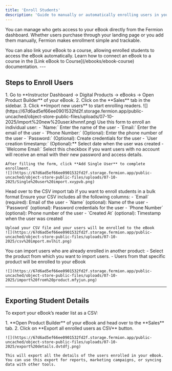 ```yaml
---
title: 'Enroll Students'
description: 'Guide to manually or automatically enrolling users in your eBook on Fermion.'
---
```



You can manage who gets access to your eBook directly from the Fermion dashboard. Whether users purchase through your landing page or you add them manually, Fermion makes enrollment simple and trackable.

<Info>
You can also link your eBook to a course, allowing enrolled students to access the eBook automatically. Learn how to connect an eBook to a course in the [Link eBook to Course](/ebooks/ebook-course) documentation.
</Info>
---

## Steps to Enroll Users
<Steps>

  <Step title="Navigate to eBook Product Builder">
    1. Go to **Instructor Dashboard → Digital Products → eBooks → Open Product Builder** of your eBook.  
    2. Click on the **Sales** tab in the sidebar.  
    3. Click **Import new users** to start enrolling readers.
    ![](https://67d6ad5ef66ee0901532fd2f.storage.fermion.app/public-uncached/object-store-public-files/uploads/07-10-2025/import%20new%20user.khvnnf.png)
  </Step>

  <Step title="Single User Enrollment">
    Use this form to enroll an individual user:  
    - `Name:` Enter the name of the user 
    - `Email:` Enter the email of the user 
    - `Phone Number:` (Optional): Enter the phone number of the user 
    - `Password:` (Optional): Create credentials for the user  
    - `User creation timestamp:` (Optional):** Select date when the user was created 
    - `Welcome Email:` Select this checkbox if you want users with no account will receive an email with their new password and access details.  

    After filling the form, click **Add Single User** to complete enrollment.
    ![](https://67d6ad5ef66ee0901532fd2f.storage.fermion.app/public-uncached/object-store-public-files/uploads/07-10-2025/Single%20user%20import.xvypvb.png)
  </Step>

  <Step title="CSV Import">
    Head over to the CSV import tab if you want to enroll students in a bulk format   
    Ensure your CSV includes all the following columns:
    - `Email` (required): Email of the user  
    - `Name` (optional): Name of the user 
    - `Password` (optional): Password credentials for the user
    - `Phone Number` (optional): Phone number of the user
    - `Created At` (optional): Timestamp when the user was created  

    Upload your CSV file and your users will be enrolled to the eBook
    ![](https://67d6ad5ef66ee0901532fd2f.storage.fermion.app/public-uncached/object-store-public-files/uploads/07-10-2025/csv%20import.mvlhit.png)
    
  </Step>

  <Step title="Import from Product">
    You can import users who are already enrolled in another product:  
    - Select the product from which you want to import users.  
    - Users from that specific product will be enrolled to your eBook

    ![](https://67d6ad5ef66ee0901532fd2f.storage.fermion.app/public-uncached/object-store-public-files/uploads/07-10-2025/import%20from%20product.mfyjun.png)
  </Step>

</Steps>

---

## Exporting Student Details

To export your eBook’s reader list as a CSV:  

<Steps>

  <Step title="Export Users">
    1. **Open Product Builder** of your eBook and head over to the **Sales** tab.  
    2. Click on **Export all enrolled users as CSV** button. 

    ![](https://67d6ad5ef66ee0901532fd2f.storage.fermion.app/public-uncached/object-store-public-files/uploads/07-10-2025/export%20details.dvtdfj.png)

    This will export all the details of the users enrolled in your eBook. You can use this export for reports, marketing campaigns, or syncing data with other tools.
  </Step>

</Steps>